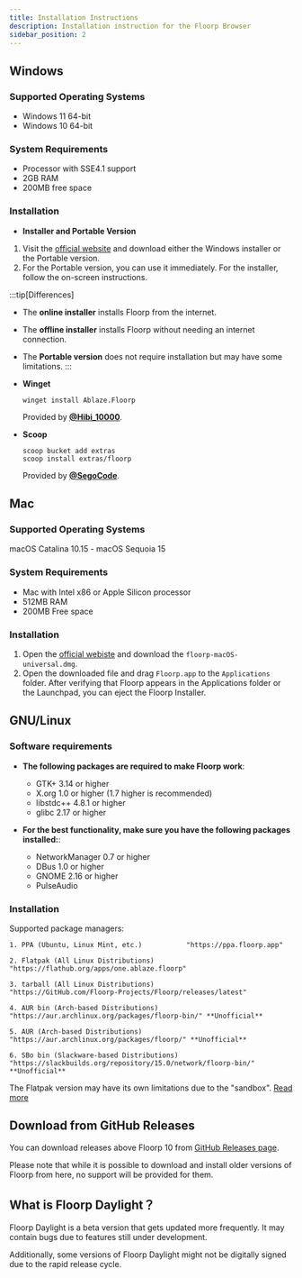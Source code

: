 ```yaml
---
title: Installation Instructions
description: Installation instruction for the Floorp Browser
sidebar_position: 2
---
```



## Windows

### Supported Operating Systems

- Windows 11 64-bit
- Windows 10 64-bit

### System Requirements

- Processor with SSE4.1 support
- 2GB RAM
- 200MB free space

### Installation

- **Installer and Portable Version**

1. Visit the [official website](https://floorp.app/en/download) and download either the Windows installer or the Portable version.
2. For the Portable version, you can use it immediately. For the installer, follow the on-screen instructions.

:::tip[Differences]
- The **online installer** installs Floorp from the internet.
- The **offline installer** installs Floorp without needing an internet connection.
- The **Portable version** does not require installation but may have some limitations.
:::

- **Winget**

  ```shell
  winget install Ablaze.Floorp
  ```
  Provided by **[@Hibi_10000](https://github.com/Hibi-10000)**.
- **Scoop**
  ```shell
  scoop bucket add extras
  scoop install extras/floorp
  ```
  Provided by **[@SegoCode](https://github.com/SegoCode)**.

## Mac

### Supported Operating Systems
macOS Catalina 10.15 - macOS Sequoia 15

### System Requirements

- Mac with Intel x86 or Apple Silicon processor
- 512MB RAM
- 200MB Free space

### Installation

1. Open the [official webiste](https://floorp.app/ja/download) and download the `floorp-macOS-universal.dmg`.
2. Open the downloaded file and drag `Floorp.app` to the `Applications` folder.
   After verifying that Floorp appears in the Applications folder or the Launchpad, you can eject the Floorp Installer.

## GNU/Linux

### Software requirements

- **The following packages are required to make Floorp work**:

    - GTK+ 3.14 or higher
    - X.org 1.0 or higher (1.7 higher is recommended)
    - libstdc++ 4.8.1 or higher
    - glibc 2.17 or higher

- **For the best functionality, make sure you have the following packages installed:**:

    - NetworkManager 0.7 or higher
    - DBus 1.0 or higher
    - GNOME 2.16 or higher
    - PulseAudio

### Installation

Supported package managers:
```text
1. PPA (Ubuntu, Linux Mint, etc.)           "https://ppa.floorp.app"

2. Flatpak (All Linux Distributions)        "https://flathub.org/apps/one.ablaze.floorp"

3. tarball (All Linux Distributions)        "https://GitHub.com/Floorp-Projects/Floorp/releases/latest"

4. AUR bin (Arch-based Distributions)       "https://aur.archlinux.org/packages/floorp-bin/" **Unofficial**

5. AUR (Arch-based Distributions)           "https://aur.archlinux.org/packages/floorp/" **Unofficial**

6. SBo bin (Slackware-based Distributions)  "https://slackbuilds.org/repository/15.0/network/floorp-bin/" **Unofficial**
```

The Flatpak version may have its own limitations due to the "sandbox". [Read more](issue-tracker/flatpak)

## Download from GitHub Releases

You can download releases above Floorp 10 from [GitHub Releases page](https://github.com/Floorp-Projects/Floorp/releases).

Please note that while it is possible to download and install older versions of Floorp from here, no support will be provided for them.

## What is Floorp Daylight？

Floorp Daylight is a beta version that gets updated more frequently. It may contain bugs due to features still under development.

Additionally, some versions of Floorp Daylight might not be digitally signed due to the rapid release cycle.

<Support />